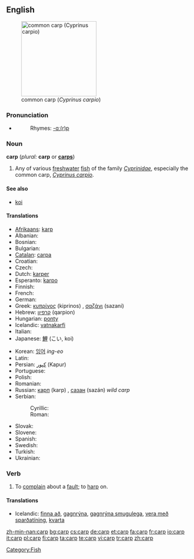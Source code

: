 {{wikipedia}}
==English==
[[Image:Common_carp.jpg|thumb|right|200px|common carp (''Cyprinus carpio'')]]

===Pronunciation===
* {{audio|en-us-carp.ogg|Audio (US)}}
*: Rhymes: [[Rhymes:English:-ɑː(r)p|-ɑː(r)p]]

===Noun===
'''carp''' (''plural:'' '''carp''' or '''[[carps]]''')

# Any of various [[freshwater]] [[fish]] of the family ''[[Cyprinidae]]'', especially the common carp, ''[[Cyprinus carpio]]''.

====See also====
* [[koi]]

====Translations====
{{top}}
* [[Afrikaans]]: [[karp]]
* Albanian: {{t-|sq|krap|xs=Albanian}}
* Bosnian: {{t-|bs|šaran|m}}
* Bulgarian: {{t-|bg|шаран|m|sc=Cyrl}}
* [[Catalan]]: [[carpa]] {{f}}
* Croatian: {{t-|hr|šaran|m}}
* Czech: {{t+|cs|kapr|m}}
* Dutch: [[karper]] {{m}}
* Esperanto: [[karpo]]
* Finnish: {{t-|fi|karppi}}
* French: {{t+|fr|carpe|f}}
* German: {{t+|de|Karpfen|m}}
* Greek: [[κυπρίνος]] (kiprinos) {{m}}, [[σαζάνι]] (sazani) {{n}}
* Hebrew: [[קרפיון]] (qarpion) {{m}}
* Hungarian: [[ponty]]
* Icelandic: [[vatnakarfi]] {{m}}
* Italian: {{t+|it|carpa|f}}
* Japanese: [[鯉]] (こい, koi)
{{mid}}
* Korean: [[잉어]] ''ing-eo''
* Latin: {{t-|la|carpa|f}}
* Persian: [[كپور]] (Kapur)
* Portuguese: {{t+|pt|carpa|f}}
* Polish: {{t+|pl|karp|m}}
* Romanian: {{t-|ro|crap|m}}
* Russian: [[карп]] (karp) {{m}}, [[сазан]] (sazán) ''wild carp'' {{m}}
* Serbian:
*: Cyrillic: {{t-|sr|шаран|m|sc=Cyrl}}
*: Roman: {{t-|sr|šaran|m}}
* Slovak: {{t-|sk|kapor|m}}
* Slovene: {{t+|sl|krap|m}}
* Spanish: {{t-|es|carpa|f}}
* Swedish: {{t+|sv|karp|n}}
* Turkish: {{t+|tr|sazan}}
* Ukrainian: {{t-|uk|короп|m|sc=Cyrl|xs=Ukrainian}}
{{bottom}}

===Verb===
{{en-verb}}

# To [[complain]] about a [[fault]]; to [[harp]] on.

====Translations====
{{top}}
* Icelandic: [[finna að]], [[gagnrýna]], [[gagnrýna smugulega]], [[vera með sparðatíning]], [[kvarta]]
{{mid}}
{{bottom}}

[[Category:Fish]]

[[zh-min-nan:carp]]
[[bg:carp]]
[[cs:carp]]
[[de:carp]]
[[et:carp]]
[[fa:carp]]
[[fr:carp]]
[[io:carp]]
[[it:carp]]
[[pl:carp]]
[[fi:carp]]
[[ta:carp]]
[[te:carp]]
[[vi:carp]]
[[tr:carp]]
[[zh:carp]]